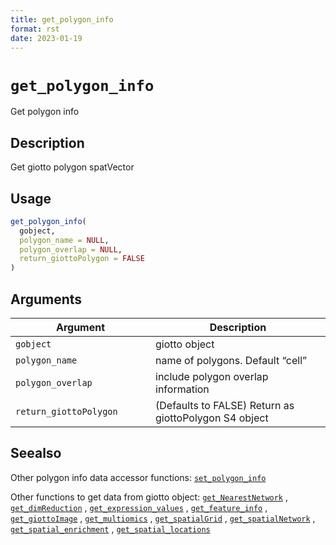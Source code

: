 ```yaml
--- 
title: get_polygon_info 
format: rst 
date: 2023-01-19 
--- 
```

# `get_polygon_info`

Get polygon info


## Description

Get giotto polygon spatVector


## Usage

```r
get_polygon_info(
  gobject,
  polygon_name = NULL,
  polygon_overlap = NULL,
  return_giottoPolygon = FALSE
)
```


## Arguments

Argument      |Description
------------- |----------------
`gobject`     |     giotto object
`polygon_name`     |     name of polygons. Default "cell"
`polygon_overlap`     |     include polygon overlap information
`return_giottoPolygon`     |     (Defaults to FALSE) Return as giottoPolygon S4 object


## Seealso

Other polygon info data accessor functions:
 [`set_polygon_info`](#setpolygoninfo) 
 
 Other functions to get data from giotto object:
 [`get_NearestNetwork`](#getnearestnetwork) ,
 [`get_dimReduction`](#getdimreduction) ,
 [`get_expression_values`](#getexpressionvalues) ,
 [`get_feature_info`](#getfeatureinfo) ,
 [`get_giottoImage`](#getgiottoimage) ,
 [`get_multiomics`](#getmultiomics) ,
 [`get_spatialGrid`](#getspatialgrid) ,
 [`get_spatialNetwork`](#getspatialnetwork) ,
 [`get_spatial_enrichment`](#getspatialenrichment) ,
 [`get_spatial_locations`](#getspatiallocations)



